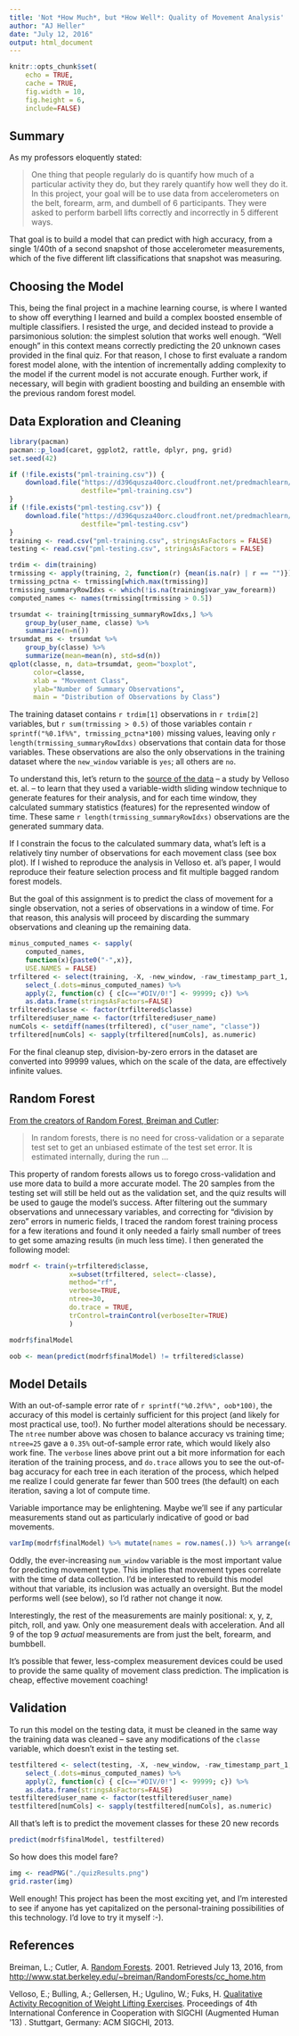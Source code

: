 ```yaml
---
title: 'Not *How Much*, but *How Well*: Quality of Movement Analysis'
author: "AJ Heller"
date: "July 12, 2016"
output: html_document
---
```


```r
knitr::opts_chunk$set(
    echo = TRUE, 
    cache = TRUE, 
    fig.width = 10, 
    fig.height = 6,
    include=FALSE)
```

## Summary

As my professors eloquently stated:

> One thing that people regularly do is quantify how much of a particular activity they do, but they rarely quantify how well they do it. In this project, your goal will be to use data from accelerometers on the belt, forearm, arm, and dumbell of 6 participants. They were asked to perform barbell lifts correctly and incorrectly in 5 different ways.

That goal is to build a model that can predict with high accuracy, from a single 1/40th of a second snapshot of those accelerometer measurements, which of the five different lift classifications that snapshot was measuring.


## Choosing the Model

This, being the final project in a machine learning course, is where I wanted to show off everything I learned and build a complex boosted ensemble of multiple classifiers. I resisted the urge, and decided instead to provide a parsimonious solution: the simplest solution that works well enough. "Well enough" in this context means correctly predicting the 20 unknown cases provided in the final quiz. For that reason, I chose to first evaluate a random forest model alone, with the intention of incrementally adding complexity to the model if the current model is not accurate enough. Further work, if necessary, will begin with gradient boosting and building an ensemble with the previous random forest model.


## Data Exploration and Cleaning

```r
library(pacman)
pacman::p_load(caret, ggplot2, rattle, dplyr, png, grid) 
set.seed(42)
```

```r
if (!file.exists("pml-training.csv")) {
    download.file("https://d396qusza40orc.cloudfront.net/predmachlearn/pml-training.csv",
                  destfile="pml-training.csv")
}
if (!file.exists("pml-testing.csv")) {
    download.file("https://d396qusza40orc.cloudfront.net/predmachlearn/pml-testing.csv",
                  destfile="pml-testing.csv")
}
training <- read.csv("pml-training.csv", stringsAsFactors = FALSE)
testing <- read.csv("pml-testing.csv", stringsAsFactors = FALSE)
```

```r
trdim <- dim(training)
trmissing <- apply(training, 2, function(r) {mean(is.na(r) | r == "")})
trmissing_pctna <- trmissing[which.max(trmissing)]
trmissing_summaryRowIdxs <- which(!is.na(training$var_yaw_forearm))
computed_names <- names(trmissing[trmissing > 0.5])
```

```r
trsumdat <- training[trmissing_summaryRowIdxs,] %>% 
    group_by(user_name, classe) %>% 
    summarize(n=n())
trsumdat_ms <- trsumdat %>% 
    group_by(classe) %>% 
    summarize(mean=mean(n), std=sd(n))
qplot(classe, n, data=trsumdat, geom="boxplot", 
      color=classe, 
      xlab = "Movement Class", 
      ylab="Number of Summary Observations", 
      main = "Distribution of Observations by Class")
```

The training dataset contains `r trdim[1]` observations in `r trdim[2]` variables, but `r sum(trmissing > 0.5)` of those variables contain `r sprintf("%0.1f%%", trmissing_pctna*100)` missing values, leaving only `r length(trmissing_summaryRowIdxs)` observations that contain data for those variables. These observations are also the only observations in the training dataset where the `new_window` variable is `yes`; all others are `no`.

To understand this, let's return to the [source of the data][Velloso] -- a study by Velloso et. al. -- to learn that they used a variable-width sliding window technique to generate features for their analysis, and for each time window, they calculated summary statistics (features) for the represented window of time. These same `r length(trmissing_summaryRowIdxs)` observations are the generated summary data.

If I constrain the focus to the calculated summary data, what's left is a relatively tiny number of observations for each movement class (see box plot). If I wished to reproduce the analysis in Velloso et. al's paper, I would reproduce their feature selection process and fit multiple bagged random forest models.

But the goal of this assignment is to predict the class of movement for a single observation, not a series of observations in a window of time. For that reason, this analysis will proceed by discarding the summary observations and cleaning up the remaining data.

```r
minus_computed_names <- sapply(
    computed_names, 
    function(x){paste0("-",x)}, 
    USE.NAMES = FALSE)
trfiltered <- select(training, -X, -new_window, -raw_timestamp_part_1, -raw_timestamp_part_2, -cvtd_timestamp) %>% 
    select_(.dots=minus_computed_names) %>%
    apply(2, function(c) { c[c=="#DIV/0!"] <- 99999; c}) %>% 
    as.data.frame(stringsAsFactors=FALSE)
trfiltered$classe <- factor(trfiltered$classe)
trfiltered$user_name <- factor(trfiltered$user_name)
numCols <- setdiff(names(trfiltered), c("user_name", "classe"))
trfiltered[numCols] <- sapply(trfiltered[numCols], as.numeric)
```

For the final cleanup step, division-by-zero errors in the dataset are converted into 99999 values, which on the scale of the data, are effectively infinite values.

## Random Forest

[From the creators of Random Forest, Breiman and Cutler][BC_oob]:

> In random forests, there is no need for cross-validation or a separate test set to get an unbiased estimate of the test set error. It is estimated internally, during the run ...

This property of random forests allows us to forego cross-validation and use more data to build a more accurate model. The 20 samples from the testing set will still be held out as the validation set, and the quiz results will be used to gauge the model's success. After filtering out the summary observations and unnecessary variables, and correcting for "division by zero" errors in numeric fields, I traced the random forest training process for a few iterations and found it only needed a fairly small number of trees to get some amazing results (in much less time). I then generated the following model:

```r
modrf <- train(y=trfiltered$classe, 
               x=subset(trfiltered, select=-classe), 
               method="rf",
               verbose=TRUE,
               ntree=30,
               do.trace = TRUE,
               trControl=trainControl(verboseIter=TRUE)
               )
```
```r
modrf$finalModel
```

```r
oob <- mean(predict(modrf$finalModel) != trfiltered$classe) 
```

## Model Details

With an out-of-sample error rate of `r sprintf("%0.2f%%", oob*100)`, the accuracy of this model is certainly sufficient for this project (and likely for most practical use, too!). No further model alterations should be necessary. The `ntree` number above was chosen to balance accuracy vs training time; `ntree=25` gave a `0.35%` out-of-sample error rate, which would likely also work fine. The `verbose` lines above print out a bit more information for each iteration of the training process, and `do.trace` allows you to see the out-of-bag accuracy for each tree in each iteration of the process, which helped me realize I could generate far fewer than 500 trees (the default) on each iteration, saving a lot of compute time.

Variable importance may be enlightening. Maybe we'll see if any particular measurements stand out as particularly indicative of good or bad movements.

```r
varImp(modrf$finalModel) %>% mutate(names = row.names(.)) %>% arrange(desc(Overall)) %>% head(10)
```

Oddly, the ever-increasing `num_window` variable is the most important value for predicting movement type. This implies that movement types correlate with the time of data collection. I'd be interested to rebuild this model without that variable, its inclusion was actually an oversight. But the model performs well (see below), so I'd rather not change it now.

Interestingly, the rest of the measurements are mainly positional: x, y, z, pitch, roll, and yaw. Only one measurement deals with acceleration. And all 9 of the top 9 *actual* measurements are from just the belt, forearm, and bumbbell. 

It's possible that fewer, less-complex measurement devices could be used to provide the same quality of movement class prediction. The implication is cheap, effective movement coaching!


## Validation

To run this model on the testing data, it must be cleaned in the same way the training data was cleaned -- save any modifications of the `classe` variable, which doesn't exist in the testing set.

```r
testfiltered <- select(testing, -X, -new_window, -raw_timestamp_part_1, -raw_timestamp_part_2, -cvtd_timestamp) %>% 
    select_(.dots=minus_computed_names) %>%
    apply(2, function(c) { c[c=="#DIV/0!"] <- 99999; c}) %>% 
    as.data.frame(stringsAsFactors=FALSE)
testfiltered$user_name <- factor(testfiltered$user_name)
testfiltered[numCols] <- sapply(testfiltered[numCols], as.numeric)
```

All that's left is to predict the movement classes for these 20 new records

```r
predict(modrf$finalModel, testfiltered)
```

So how does this model fare?

```r
img <- readPNG("./quizResults.png")
grid.raster(img)
```

Well enough! This project has been the most exciting yet, and I'm interested to see if anyone has yet capitalized on the personal-training possibilities of this technology. I'd love to try it myself :-).

## References

Breiman, L.; Cutler, A. [Random Forests][BC]. 2001. Retrieved July 13, 2016, from [http://www.stat.berkeley.edu/~breiman/RandomForests/cc_home.htm][BC]

Velloso, E.; Bulling, A.; Gellersen, H.; Ugulino, W.; Fuks, H. [Qualitative Activity Recognition of Weight Lifting Exercises][Velloso]. Proceedings of 4th International Conference in Cooperation with SIGCHI (Augmented Human '13) . Stuttgart, Germany: ACM SIGCHI, 2013.


[Velloso]: http://groupware.les.inf.puc-rio.br/work.jsf?p1=11201
[BC]: http://www.stat.berkeley.edu/~breiman/RandomForests/cc_home.htm
[BC_oob]: http://www.stat.berkeley.edu/~breiman/RandomForests/cc_home.htm#ooberr